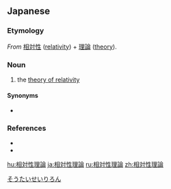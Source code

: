 ==Japanese==
{{ja-kanjitab|そう|たい|せい|り|ろん|yomi=on}}

===Etymology===
''From'' [[相対性]] ([[relativity]]) + [[理論]] ([[theory]]).

===Noun===
{{ja-noun|そうたいせい りろん}}

# {{lb|ja|physics}} the [[theory of relativity]]

====Synonyms====
* {{ja-r|相対論|そうたいろん}}

===References===
* {{R:Kojien}}
* {{R:Meikyo}}

[[Category:ja:Physics|そうたいせいりろん]]

[[hu:相対性理論]]
[[ja:相対性理論]]
[[ru:相対性理論]]
[[zh:相対性理論]]